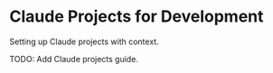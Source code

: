 # Claude Projects for Development

Setting up Claude projects with context.

TODO: Add Claude projects guide.
